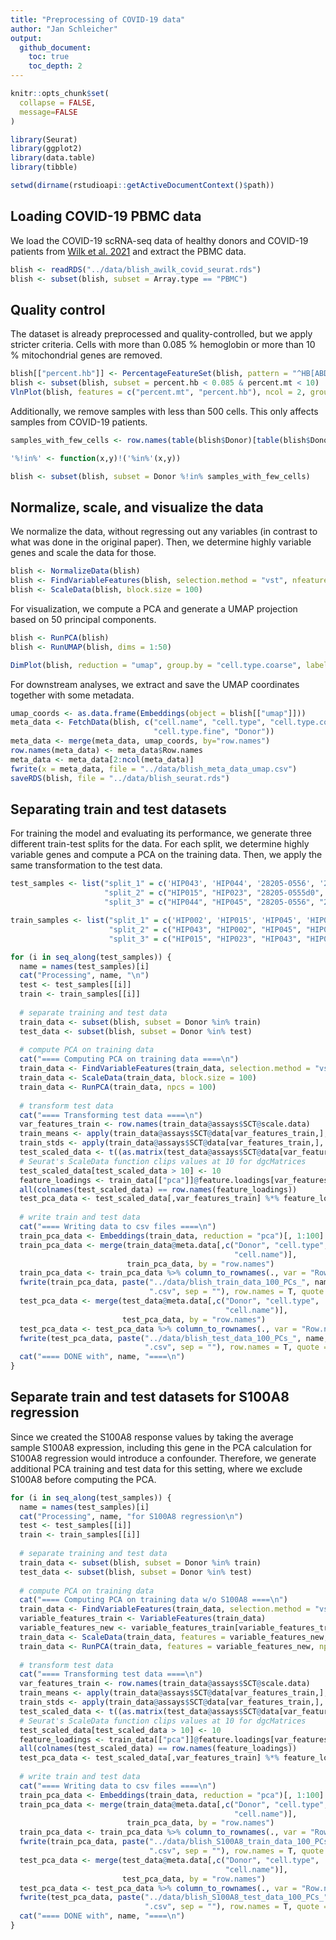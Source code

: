 ```yaml
---
title: "Preprocessing of COVID-19 data"
author: "Jan Schleicher"
output:
  github_document:
    toc: true
    toc_depth: 2
---
```


```r
knitr::opts_chunk$set(
  collapse = FALSE,
  message=FALSE
)
```

```r
library(Seurat)
library(ggplot2)
library(data.table)
library(tibble)
```

```r
setwd(dirname(rstudioapi::getActiveDocumentContext()$path))
```
## Loading COVID-19 PBMC data

We load the COVID-19 scRNA-seq data of healthy donors and COVID-19 patients from [Wilk et al. 2021](https://doi.org/10.1084/jem.20210582) and extract the PBMC data.

```r
blish <- readRDS("../data/blish_awilk_covid_seurat.rds")
blish <- subset(blish, subset = Array.type == "PBMC")
```

## Quality control

The dataset is already preprocessed and quality-controlled, but we apply stricter criteria. Cells with more than 0.085 % hemoglobin or more than 10 % mitochondrial genes are removed.

```r
blish[["percent.hb"]] <- PercentageFeatureSet(blish, pattern = "^HB[ABDEMPQ][1]{0,1}")
blish <- subset(blish, subset = percent.hb < 0.085 & percent.mt < 10)
VlnPlot(blish, features = c("percent.mt", "percent.hb"), ncol = 2, group.by = "Array.type")
```

Additionally, we remove samples with less than 500 cells. This only affects samples from COVID-19 patients.

```r
samples_with_few_cells <- row.names(table(blish$Donor)[table(blish$Donor) < 500])

'%!in%' <- function(x,y)!('%in%'(x,y))

blish <- subset(blish, subset = Donor %!in% samples_with_few_cells)
```

## Normalize, scale, and visualize the data

We normalize the data, without regressing out any variables (in contrast to what was done in the original paper).
Then, we determine highly variable genes and scale the data for those.

```r
blish <- NormalizeData(blish)
blish <- FindVariableFeatures(blish, selection.method = "vst", nfeatures = 3000)
blish <- ScaleData(blish, block.size = 100)
```

For visualization, we compute a PCA and generate a UMAP projection based on 50 principal components.

```r
blish <- RunPCA(blish)
blish <- RunUMAP(blish, dims = 1:50)
```

```r
DimPlot(blish, reduction = "umap", group.by = "cell.type.coarse", label = T)
```

For downstream analyses, we extract and save the UMAP coordinates together with some metadata.

```r
umap_coords <- as.data.frame(Embeddings(object = blish[["umap"]]))
meta_data <- FetchData(blish, c("cell.name", "cell.type", "cell.type.coarse",
                                "cell.type.fine", "Donor"))
meta_data <- merge(meta_data, umap_coords, by="row.names")
row.names(meta_data) <- meta_data$Row.names
meta_data <- meta_data[2:ncol(meta_data)]
fwrite(x = meta_data, file = "../data/blish_meta_data_umap.csv")
saveRDS(blish, file = "../data/blish_seurat.rds")
```

## Separating train and test datasets

For training the model and evaluating its performance, we generate three different train-test splits for the data. For each split, we determine highly variable genes and compute a PCA on the training data. Then, we apply the same transformation to the test data.

```r
test_samples <- list("split_1" = c('HIP043', 'HIP044', '28205-0556', '28205-0557', '28205-0561', '28205-0563', '28205-0568', '55689-0006', '55689-0057', '55689-0061'),
                     "split_2" = c("HIP015", "HIP023", "28205-0555d0", "28205-0558", "28205-0565", "28205-0568", "28205-0569", "55650-0085", "EC003", "55689-0061"),
                     "split_3" = c("HIP044", "HIP045", "28205-0556", "28205-0563", "28205-0565", "28205-0566", "28205-0570", "55689-0006", "55689-0056", "55689-0057"))

train_samples <- list("split_1" = c('HIP002', 'HIP015', 'HIP045', 'HIP023', '55689-0056', '55650-0139', '28205-0570', '55689-0060', '28205-0565', '28205-0566', '55689-0059', '28205-0555d0', '55650-0082', '55650-0080', '55650-0085', '28205-0569', 'EC003', '28205-0555d2', '28205-0558', '28205-0559'),
                      "split_2" = c("HIP043", "HIP002", "HIP045", "HIP044", "28205-0555d2", "55650-0080", "55689-0057", "28205-0557", "28205-0559", "55689-0006", "28205-0566", "55689-0060", "28205-0563", "55650-0139", "28205-0561", "28205-0556", "55650-0082", "55689-0056", "55689-0059", "28205-0570"),
                      "split_3" = c("HIP015", "HIP023", "HIP043", "HIP002", "EC003", "55650-0080", "28205-0557", "55650-0082", "55689-0060", "28205-0569", "28205-0558", "55650-0085", "55650-0139", "28205-0561", "28205-0559", "55689-0059", "55689-0061", "28205-0555d0", "28205-0555d2", "28205-0568"))
```


```r
for (i in seq_along(test_samples)) {
  name = names(test_samples)[i]
  cat("Processing", name, "\n")
  test <- test_samples[[i]]
  train <- train_samples[[i]]
  
  # separate training and test data
  train_data <- subset(blish, subset = Donor %in% train)
  test_data <- subset(blish, subset = Donor %in% test)
  
  # compute PCA on training data
  cat("==== Computing PCA on training data ====\n")
  train_data <- FindVariableFeatures(train_data, selection.method = "vst", nfeatures = 3000)
  train_data <- ScaleData(train_data, block.size = 100)
  train_data <- RunPCA(train_data, npcs = 100)
  
  # transform test data
  cat("==== Transforming test data ====\n")
  var_features_train <- row.names(train_data@assays$SCT@scale.data)
  train_means <- apply(train_data@assays$SCT@data[var_features_train,], 1, mean)
  train_stds <- apply(train_data@assays$SCT@data[var_features_train,], 1, sd)
  test_scaled_data <- t((as.matrix(test_data@assays$SCT@data[var_features_train,]) - train_means) / train_stds)
  # Seurat's ScaleData function clips values at 10 for dgcMatrices
  test_scaled_data[test_scaled_data > 10] <- 10
  feature_loadings <- train_data[["pca"]]@feature.loadings[var_features_train,]
  all(colnames(test_scaled_data) == row.names(feature_loadings))
  test_pca_data <- test_scaled_data[,var_features_train] %*% feature_loadings
    
  # write train and test data
  cat("==== Writing data to csv files ====\n")
  train_pca_data <- Embeddings(train_data, reduction = "pca")[, 1:100]
  train_pca_data <- merge(train_data@meta.data[,c("Donor", "cell.type",
                                                  "cell.name")],
                          train_pca_data, by = "row.names")
  train_pca_data <- train_pca_data %>% column_to_rownames(., var = "Row.names")
  fwrite(train_pca_data, paste("../data/blish_train_data_100_PCs_", name,
                               ".csv", sep = ""), row.names = T, quote = F)
  test_pca_data <- merge(test_data@meta.data[,c("Donor", "cell.type",
                                                "cell.name")],
                         test_pca_data, by = "row.names")
  test_pca_data <- test_pca_data %>% column_to_rownames(., var = "Row.names")
  fwrite(test_pca_data, paste("../data/blish_test_data_100_PCs_", name,
                              ".csv", sep = ""), row.names = T, quote = F)
  cat("==== DONE with", name, "====\n")
}
```

## Separate train and test datasets for S100A8 regression

Since we created the S100A8 response values by taking the average sample S100A8 expression, including this gene in the PCA calculation for S100A8 regression would introduce a confounder. Therefore, we generate additional PCA training and test data for this setting, where we exclude S100A8 before computing the PCA.

```r
for (i in seq_along(test_samples)) {
  name = names(test_samples)[i]
  cat("Processing", name, "for S100A8 regression\n")
  test <- test_samples[[i]]
  train <- train_samples[[i]]
  
  # separate training and test data
  train_data <- subset(blish, subset = Donor %in% train)
  test_data <- subset(blish, subset = Donor %in% test)
  
  # compute PCA on training data
  cat("==== Computing PCA on training data w/o S100A8 ====\n")
  train_data <- FindVariableFeatures(train_data, selection.method = "vst", nfeatures = 3000)
  variable_features_train <- VariableFeatures(train_data) 
  variable_features_new <- variable_features_train[variable_features_train != "S100A8"]
  train_data <- ScaleData(train_data, features = variable_features_new, block.size = 100)
  train_data <- RunPCA(train_data, features = variable_features_new, npcs = 100)
  
  # transform test data
  cat("==== Transforming test data ====\n")
  var_features_train <- row.names(train_data@assays$SCT@scale.data)
  train_means <- apply(train_data@assays$SCT@data[var_features_train,], 1, mean)
  train_stds <- apply(train_data@assays$SCT@data[var_features_train,], 1, sd)
  test_scaled_data <- t((as.matrix(test_data@assays$SCT@data[var_features_train,]) - train_means) / train_stds)
  # Seurat's ScaleData function clips values at 10 for dgcMatrices
  test_scaled_data[test_scaled_data > 10] <- 10
  feature_loadings <- train_data[["pca"]]@feature.loadings[var_features_train,]
  all(colnames(test_scaled_data) == row.names(feature_loadings))
  test_pca_data <- test_scaled_data[,var_features_train] %*% feature_loadings
    
  # write train and test data
  cat("==== Writing data to csv files ====\n")
  train_pca_data <- Embeddings(train_data, reduction = "pca")[, 1:100]
  train_pca_data <- merge(train_data@meta.data[,c("Donor", "cell.type",
                                                  "cell.name")],
                          train_pca_data, by = "row.names")
  train_pca_data <- train_pca_data %>% column_to_rownames(., var = "Row.names")
  fwrite(train_pca_data, paste("../data/blish_S100A8_train_data_100_PCs_", name,
                               ".csv", sep = ""), row.names = T, quote = F)
  test_pca_data <- merge(test_data@meta.data[,c("Donor", "cell.type",
                                                "cell.name")],
                         test_pca_data, by = "row.names")
  test_pca_data <- test_pca_data %>% column_to_rownames(., var = "Row.names")
  fwrite(test_pca_data, paste("../data/blish_S100A8_test_data_100_PCs_", name,
                              ".csv", sep = ""), row.names = T, quote = F)
  cat("==== DONE with", name, "====\n")
}
```


